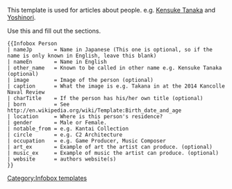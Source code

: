 <noinclude>{{Documentation subpage}}</noinclude>
This template is used for articles about people. e.g. [[Kensuke Tanaka]] and [[Yoshinori]].

Use this and fill out the sections.

<pre>{{Infobox Person
| nameJp       = Name in Japanese (This one is optional, so if the name is only known in English, leave this blank)
| nameEn       = Name in English
| other_name   = Known to be called in other name e.g. Kensuke Tanaka (optional)
| image        = Image of the person (optional)
| caption      = What the image is e.g. Takana in at the 2014 Kancolle Naval Review
| charTitle    = If the person has his/her own title (optional)
| born         = See http://en.wikipedia.org/wiki/Template:Birth_date_and_age
| location     = Where is this person's residence?
| gender       = Male or Female.
| notable_from = e.g. Kantai Collection
| circle       = e.g. C2 Architecture
| occupation   = e.g. Game Producer, Music Composer
| art_ex       = Example of art the artist can produce. (optional)
| music_ex     = Example of music the artist can produce. (optional)
| website      = authors website(s)
}}</pre><includeonly>
[[Category:Infobox templates]]
</includeonly>